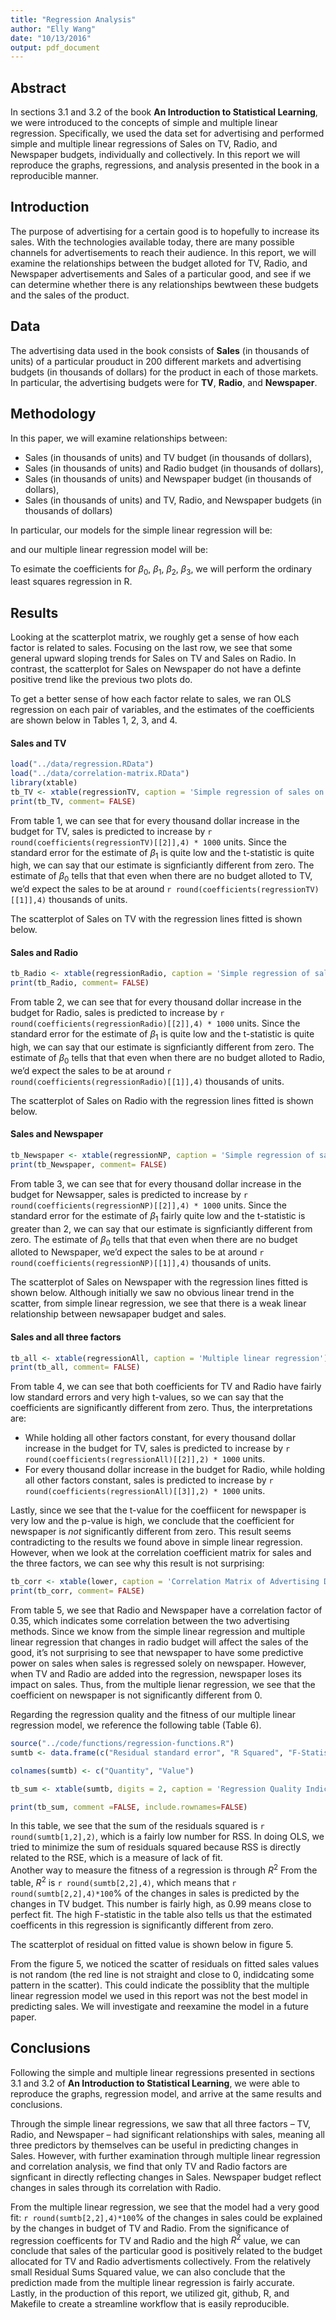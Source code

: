 ```yaml
---
title: "Regression Analysis"
author: "Elly Wang"
date: "10/13/2016"
output: pdf_document
---
```



## Abstract
In sections 3.1 and 3.2 of the book **An Introduction to Statistical Learning**, we were introduced to the concepts of simple and multiple linear regression. Specifically, we used the data set for advertising and performed simple and multiple linear regressions of Sales on TV, Radio, and Newspaper budgets, individually and collectively. In this report we will reproduce the graphs, regressions, and analysis presented in the book in a reproducible manner.  

## Introduction
The purpose of advertising for a certain good is to hopefully to increase its sales. With the technologies available today, there are many possible channels for advertisements to reach their audience. In this report, we will examine the relationships between the budget alloted for TV, Radio, and Newspaper advertisements and Sales of a particular good, and see if we can determine whether there is any relationships bewtween these budgets and the sales of the product. 

## Data 
The advertising data used in the book consists of **Sales** (in thousands of units) of a particular prouduct in 200 different markets and advertising budgets (in thousands of dollars) for the product in each of those markets. In particular, the advertising budgets were for **TV**, **Radio**, and **Newspaper**. 

## Methodology
In this paper, we will examine relationships between:

* Sales (in thousands of units) and TV budget (in thousands of dollars), 
* Sales (in thousands of units) and Radio budget (in thousands of dollars), 
* Sales (in thousands of units) and Newspaper budget (in thousands of dollars),
* Sales (in thousands of units) and TV, Radio, and Newspaper budgets (in thousands of dollars)

 In particular, our models for the simple linear regression will be: 

\begin{center}

 Sales  = $\beta_0$ + $\beta_1$ * TV

 Sales  = $\beta_0$ + $\beta_1$ * Radio

 Sales  = $\beta_0$ + $\beta_1$ * Newspaper

\end{center}

and our multiple linear regression model will be:

\begin{center}

 Sales  = $\beta_0$ + $\beta_1$ * TV + $\beta_2$ * Radio + $\beta_3$ * Newspaper

\end{center}

 To esimate the coefficients for $\beta_0$, $\beta_1$, $\beta_2$, $\beta_3$, we will perform the ordinary least squares regression in R. 

## Results

\begin{center}
\includegraphics[width=250pt]{../images/scatterplot-matrix.png}
\newline Figure 1: Scatterplot Matrix for TV, Radio, Newspaper, and Sales
\end{center}

Looking at the scatterplot matrix, we roughly get a sense of how each factor is related to sales. Focusing on the last row, we see that some general upward sloping trends for Sales on TV and Sales on Radio. In contrast, the scatterplot for Sales on Newspaper do not have a definte positive trend like the previous two plots do.

To get a better sense of how each factor relate to sales, we ran OLS regression on each pair of variables, and the estimates of the coefficients are shown below in Tables 1, 2, 3, and 4. 

#### Sales and TV
```r
load("../data/regression.RData")
load("../data/correlation-matrix.RData")
library(xtable)
tb_TV <- xtable(regressionTV, caption = 'Simple regression of sales on TV')
print(tb_TV, comment= FALSE)
```
From table 1, we can see that for every thousand dollar increase in the budget for TV, sales is predicted to increase by `r round(coefficients(regressionTV)[[2]],4) * 1000` units. Since the standard error for the estimate of $\beta_1$ is quite low and the t-statistic is quite high, we can say that our estimate is signficiantly different from zero.
The estimate of $\beta_0$ tells that that even when there are no budget alloted to TV, we'd expect the sales to be at around `r round(coefficients(regressionTV)[[1]],4)` thousands of units. 

The scatterplot of Sales on TV with the regression lines fitted is shown below.

\begin{center}
\includegraphics[width=250pt]{../images/scatterplot-tv-sales.png}
\newline Figure 2: Scatterplot of Sales on TV
\end{center}

#### Sales and Radio

```r
tb_Radio <- xtable(regressionRadio, caption = 'Simple regression of sales on Radio')
print(tb_Radio, comment= FALSE)
```
From table 2, we can see that for every thousand dollar increase in the budget for Radio, sales is predicted to increase by `r round(coefficients(regressionRadio)[[2]],4) * 1000` units. Since the standard error for the estimate of $\beta_1$ is quite low and the t-statistic is quite high, we can say that our estimate is signficiantly different from zero.
The estimate of $\beta_0$ tells that that even when there are no budget alloted to Radio, we'd expect the sales to be at around `r round(coefficients(regressionRadio)[[1]],4)` thousands of units. 


The scatterplot of Sales on Radio with the regression lines fitted is shown below.

\begin{center}
\includegraphics[width=250pt]{../images/scatterplot-radio-sales.png}
\newline Figure 3: Scatterplot of Sales on Radio
\end{center}

#### Sales and Newspaper
```r
tb_Newspaper <- xtable(regressionNP, caption = 'Simple regression of sales on Newspaper')
print(tb_Newspaper, comment= FALSE)
```

From table 3, we can see that for every thousand dollar increase in the budget for Newsapper, sales is predicted to increase by `r round(coefficients(regressionNP)[[2]],4) * 1000` units. Since the standard error for the estimate of $\beta_1$ fairly quite low and the t-statistic is greater than 2, we can say that our estimate is signficiantly different from zero.
The estimate of $\beta_0$ tells that that even when there are no budget alloted to Newspaper, we'd expect the sales to be at around `r round(coefficients(regressionNP)[[1]],4)` thousands of units.

The scatterplot of Sales on Newspaper with the regression lines fitted is shown below. Although initially we saw no obvious linear trend in the scatter, from simple linear regression, we see that there is a weak linear relationship between newsapaper budget and sales.

\begin{center}
\includegraphics[width=250pt]{../images/scatterplot-newspaper-sales.png}
\newline Figure 4: Scatterplot of Sales on Newspaper
\end{center}

#### Sales and all three factors

```r
tb_all <- xtable(regressionAll, caption = 'Multiple linear regression')
print(tb_all, comment= FALSE)
```

From table 4, we can see that both coefficients for TV and Radio have fairly low standard errors and very high t-values, so we can say that the coefficients are significantly different from zero. Thus, the interpretations are:   

*  While holding all other factors constant, for every thousand dollar increase in the budget for TV, sales is predicted to increase by `r round(coefficients(regressionAll)[[2]],2) * 1000` units.   
*  For every thousand dollar increase in the budget for Radio, while holding all other factors constant, sales is predicted to increase by `r round(coefficients(regressionAll)[[3]],2) * 1000` units. 

Lastly, since we see that the t-value for the coeffiicent for newspaper is very low and the p-value is high, we conclude that the coefficient for newspaper is *not* significantly different from zero. This result seems contradicting to the results we found above in simple linear regression. However, when we look at the correlation coefficient matrix for sales and the three factors, we can see why this result is not surprising:

```r
tb_corr <- xtable(lower, caption = 'Correlation Matrix of Advertising Data')
print(tb_corr, comment= FALSE)
```

From table 5, we see that Radio and Newspaper have a correlation factor of 0.35, which indicates some correlation between the two advertising methods. Since we know from the simple linear regression and multiple linear regression that changes in radio budget will affect the sales of the good, it's not surprising to see that newspaper to have some predictive power on sales when sales is regressed solely on newspaper. However, when TV and Radio are added into the regression, newspaper loses its impact on sales. Thus, from the multiple lienar regression, we see that the coefficient on newspaper is not significantly different from 0. 


Regarding the regression quality and the fitness of our multiple linear regression model, we reference the following table (Table 6). 

```r
source("../code/functions/regression-functions.R")
sumtb <- data.frame(c("Residual standard error", "R Squared", "F-Statistics") ,c(residual_std_error(regressionAll), r_squared(regressionAll), f_statistic(regressionAll)))

colnames(sumtb) <- c("Quantity", "Value")

tb_sum <- xtable(sumtb, digits = 2, caption = 'Regression Quality Indicies')

print(tb_sum, comment =FALSE, include.rownames=FALSE)

```

In this table, we see that the sum of the residuals squared is `r round(sumtb[1,2],2)`, which is a fairly low number for RSS. In doing OLS, we tried to minimize the sum of residuals squared because RSS is directly related to the RSE, which is a measure of lack of fit.  
Another way to measure the fitness of a regression is through $R^2$ From the table, $R^2$ is `r round(sumtb[2,2],4)`, which means that `r round(sumtb[2,2],4)*100`% of the changes in sales is predicted by the changes in TV budget. This number is fairly high, as 0.99 means close to perfect fit.
The high F-statistic in the table also tells us that the estimated coefficents in this regression is significantly different from zero. 

The scatterplot of residual on fitted value is shown below in figure 5.

\begin{center}
\includegraphics[width=250pt]{../images/residual-plot.png}
\newline Figure 5: Scatterplot of residuals on fitted value
\end{center}

From the figure 5, we noticed the scatter of residuals on fitted sales values is not random (the red line is not straight and close to 0, indidcating some pattern in the scatter). This could indicate the possiblity that the multiple linear regression model we used in this report was not the best model in predicting sales. We will investigate and reexamine the model in a future paper. 

## Conclusions

Following the simple and multiple linear regressions presented in sections 3.1 and 3.2 of **An Introduction to Statistical Learning**, we were able to reproduce the graphs, regression model, and arrive at the same results and conclusions. 

Through the simple linear regressions, we saw that all three factors -- TV, Radio, and Newspaper -- had significant relationships with sales, meaning all three predictors by themselves can be useful in predicting changes in Sales. However, with further examination through multiple linear regression and correlation analysis, we find that only TV and Radio factors are signficant in directly reflecting changes in Sales. Newspaper budget reflect changes in sales through its correlation with Radio. 

From the multiple linear regression, we see that the model had a very good fit: `r round(sumtb[2,2],4)*100`% of the changes in sales could be explained by the changes in budget of TV and Radio. From the significance of regression coefficents for TV and Radio and the high $R^2$ value, we can conclude that sales of the particular good is positively related to the budget allocated for TV and Radio advertisments collectively. From the relatively small Residual Sums Squared value, we can also conclude that the prediction made from the multiple linear regression is fairly accurate.   
Lastly, in the production of this report, we utilized git, github, R, and Makefile to create a streamline workflow that is easily reproducible.